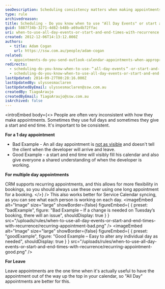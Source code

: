 ```yaml
---
seoDescription: Scheduling consistency matters when making appointments; use "All Day Events" or start and end times with recurrence to avoid confusion.
type: rule
archivedreason:
title: Scheduling - Do you know when to use "All Day Events" or start and end times with recurrence?
guid: 5887f34b-3271-4d82-b48b-a69a4b72ffac
uri: when-to-use-all-day-events-or-start-and-end-times-with-recurrence
created: 2012-12-06T14:13:12.000Z
authors:
  - title: Adam Cogan
    url: https://ssw.com.au/people/adam-cogan
related:
  - appointments-do-you-send-outlook-calendar-appointments-when-appropriate
redirects:
  - scheduling-do-you-know-when-to-use-＂all-day-events＂-or-start-and-end-times-with-recurrence
  - scheduling-do-you-know-when-to-use-all-day-events-or-start-and-end-times-with-recurrence
lastUpdated: 2014-09-27T00:28:16.000Z
lastUpdatedBy: ulyssesmaclaren
lastUpdatedByEmail: ulyssesmaclaren@ssw.com.au
createdBy: TiagoAraujo
createdByEmail: TiagoAraujo@ssw.com.au
isArchived: false
---
```


<introEmbed
  body={<>
People are often very inconsistent with how they make appointments. Sometimes they use full days and sometimes they give a start and end time. It's important to be consistent.

**For a 1 day appointment**

- Bad Example - An all day appointment is [not as visible](/appointments-do-you-send-outlook-calendar-appointments-when-appropriate) and doesn't tell the client when the developer will arrive and leave.
- Good Example - a start and end time will visibly fill his calendar and also give everyone a shared understanding of when the developer is working.

**For multiple day appointments**

CRM supports recurring appointments, and this allows for more flexibility in bookings, so you should always use these over using one long appointment for a booking.
  </>}
/>
This also works better for Service Calendar syncing, as you can see what each person is working on each day.
<imageEmbed
  alt="Image"
  size="large"
  showBorder={false}
  figureEmbed={ {
    preset: "badExample",
    figure: "Bad Example – If a change is needed on Tuesday’s booking, there will an issue",
    shouldDisplay: true
  } }
  src="/uploads/rules/when-to-use-all-day-events-or-start-and-end-times-with-recurrence/recurring-appointment-bad.png"
/>
<imageEmbed
  alt="Image"
  size="large"
  showBorder={false}
  figureEmbed={ {
    preset: "goodExample",
    figure: "Good Example – Easy to alter any individual day as needed",
    shouldDisplay: true
  } }
  src="/uploads/rules/when-to-use-all-day-events-or-start-and-end-times-with-recurrence/recurring-appointment-good.png"
/>

**For Leave**

Leave appointments are the one time when it's actually useful to have the appointment out of the way up the top in your calendar, so "All Day" appointments are better for this.
